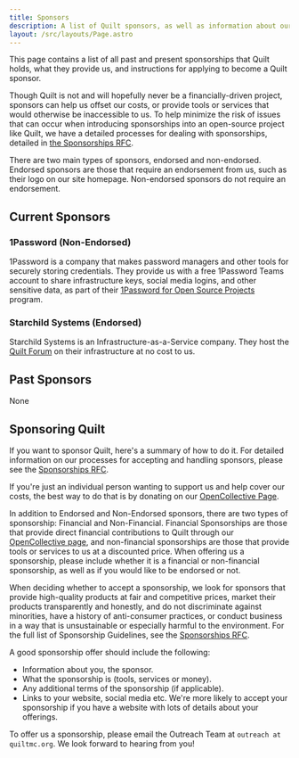 ```yaml
---
title: Sponsors
description: A list of Quilt sponsors, as well as information about our sponsorship process in general
layout: /src/layouts/Page.astro
---
```


This page contains a list of all past and present sponsorships that Quilt holds, what they provide us, and instructions for applying to become a Quilt sponsor.

Though Quilt is not and will hopefully never be a financially-driven project, sponsors can help us offset our costs, or provide tools or services that would otherwise be inaccessible to us. To help minimize the risk of issues that can occur when introducing sponsorships into an open-source project like Quilt, we have a detailed processes for dealing with sponsorships, detailed in [the Sponsorships RFC](https://github.com/QuiltMC/rfcs/blob/master/rfc/0061-sponsorships.md).

There are two main types of sponsors, endorsed and non-endorsed. Endorsed sponsors are those that require an endorsement from us, such as their logo on our site homepage. Non-endorsed sponsors do not require an endorsement.

## Current Sponsors

### 1Password (Non-Endorsed)
1Password is a company that makes password managers and other tools for securely storing credentials. They provide us with a free 1Password Teams account to share infrastructure keys, social media logins, and other sensitive data, as part of their [1Password for Open Source Projects](https://github.com/1Password/1password-teams-open-source) program.

### Starchild Systems (Endorsed)
Starchild Systems is an Infrastructure-as-a-Service company. They host the <a href={site.forum}>Quilt Forum</a> on their infrastructure at no cost to us.

## Past Sponsors
None

## Sponsoring Quilt
If you want to sponsor Quilt, here's a summary of how to do it. For detailed information on our processes for accepting and handling sponsors, please see the [Sponsorships RFC](https://github.com/QuiltMC/rfcs/blob/master/rfc/0061-sponsorships.md).

If you're just an individual person wanting to support us and help cover our costs, the best way to do that is by donating on our [OpenCollective Page](https://opencollective.com/quiltmc).

In addition to Endorsed and Non-Endorsed sponsors, there are two types of sponsorship: Financial and Non-Financial. Financial Sponsorships are those that provide direct financial contributions to Quilt through our [OpenCollective page](https://opencollective.com/quiltmc), and non-financial sponsorships are those that provide tools or services to us at a discounted price. When offering us a sponsorship, please include whether it is a financial or non-financial sponsorship, as well as if you would like to be endorsed or not.

When deciding whether to accept a sponsorship, we look for sponsors that provide high-quality products at fair and competitive prices, market their products transparently and honestly, and do not discriminate against minorities, have a history of anti-consumer practices, or conduct business in a way that is unsustainable or especially harmful to the environment. For the full list of Sponsorship Guidelines, see the [Sponsorships RFC](https://github.com/QuiltMC/rfcs/blob/master/rfc/0061-sponsorships.md).

A good sponsorship offer should include the following:
- Information about you, the sponsor.
- What the sponsorship is (tools, services or money).
- Any additional terms of the sponsorship (if applicable).
- Links to your website, social media etc. We're more likely to accept your sponsorship if you have a website with lots of details about your offerings.
  
To offer us a sponsorship, please email the Outreach Team at `outreach at quiltmc.org`. We look forward to hearing from you!